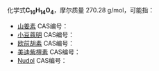 {{DISPLAYTITLE:C<sub>16</sub>H<sub>14</sub>O<sub>4</sub>}}{{MolFormDisambigNav|C=16|H=14|O=4}}
化学式'''C<sub>16</sub>H<sub>14</sub>O<sub>4</sub>'''，摩尔质量 270.28 g/mol，可能指：

* [[山姜素|山姜素]] CAS编号：{{CAS|36052-37-6}}
* [[小豆蔻明|小豆蔻明]] CAS编号：{{CAS|19309-14-9}}
* [[欧前胡素|欧前胡素]] CAS编号：{{CAS|482-44-0}}
* [[美迪紫檀素|美迪紫檀素]] CAS编号：{{CAS|32383-76-9}}
* [[Nudol|Nudol]] CAS编号：{{CAS|86630-46-8}}

{{MolFormDisambig}}